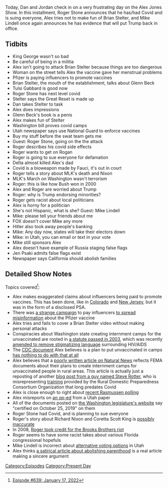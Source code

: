 {{DEFAULTSORT:
    #_EPISODE_0639:January 17, 2022
}}{{Episode
    | title           = January 17, 2022
    | caption         = Listen to this episode on [https://knowledgefight.libsyn.com/639-january-17-2022 Libsyn] [https://open.spotify.com/episode/68Bjb2a9OUJvq0JMIqtJtm Spotify], Read the [[Transcript/639: January 17, 2022|Unofficial Transcript]], View discussion on [https://reddit.com/s949zi Reddit]
    | episodeNumber   = 639
    | length          = 02:01:09
    | airDate         = January 21, 2022
    | coverageDate    = January 17, 2022
    | episodeType     = [[:Category:Present Day|Present Day]]
    | appearance      = [[Brian Stelter]], [[Glenn Beck]], [[Tulsi Gabbard]], [[Roger Stone]], [[Joe Rogan]], [[Anthony Fauci]], [[Martin Luther King Jr]], [[Richard Nixon]], [[Mike Lindell]], [[Jen Psaki]]
    | oocDrop         = Gwe-gwe, binky, and baba
    | previousEpisode = [[638: See You At The Cross-Rhodes]]
    | nextEpisode     = [[640: January 22, 2022]]
}}

{{Stub}}

Today, Dan and Jordan check in on a very frustrating day on the Alex Jones Show.  In this installment, Roger Stone announces that he has/had Covid and is suing everyone, Alex tries not to make fun of Brian Stelter, and Mike Lindell once again announces he has evidence that will put Trump back in office.

==Tidbits==

*King George wasn't so bad
*Be careful of being in a militia
*Alex isn't going to attack Brian Stelter because things are too dangerous
*Woman on the street tells Alex the vaccine gave her menstrual problems
*Pfizer is paying influencers to promote vaccines
*Brian Stelter, the mouth of the establishment, talks about Glenn Beck
*Tulsi Gabbard is good now
*Roger Stone has next level covid
*Stelter says the Great Reset is made up
*Dan takes Stelter to task
*Alex does impressions
*Glenn Beck's book is a penis
*Alex makes fun of Stelter
*Washington bill proves covid camps
*Utah newspaper says use National Guard to enforce vaccines
*Buy my stuff before the swat team gets me
*Guest: Roger Stone, going on the the attack
*Roger describes his covid side effects
*Roger wants to get on Rogan
*Roger is going to sue everyone for defamation
*Delta almost killed Alex's dad
*Covid is a bioweapon made by Fauci, it's out in court
*Roger tells a story about MLK's death and Nixon
*MLK's March on Washington wasn't terrorism
*Roger: this is like how Bush won in 2000
*Alex and Roger are worried about Trump
*Roger: why is Trump endorsing minorities?
*Roger gets racist about local politicians
*Alex is horny for a politician
*She's not Hispanic, what is she? Guest: Mike Lindell
*Mike: please tell your friends about me
*FOX doesn't cover Mike any more
*Hitler also took away people's banking
*Mike: Any day now, states will take their electors down
*Mike: in Utah, you can email or text in your vote
*Mike still sponsors Alex
*Alex doesn't have example of Russia staging false flags
*Jen Psaki admits false flags exist
*Newspaper says California should abolish families

==Detailed Show Notes==

Topics covered<ref>[https://knowledgefight.com/research/2022/1/20/episode-639-january-17-2022 Episode #639: January 17, 2022]</ref>:

*Alex makes exaggerated claims about influencers being paid to promote vaccines. This has been done, like in [https://www.documentcloud.org/documents/21014896-cdphe-vaccine-campaign-comms-plan Colorado] and [https://www.cnn.com/2020/12/13/us/covid-influencer-instagram-tiktok-new-jersey-vaccine-trnd/index.html New Jersey], but it was in the form of a disclosed PSA.
*There was [https://www.nytimes.com/2021/05/26/business/pfizer-vaccine-disinformation-influeners.html a strange campaign] to pay influencers [https://www.washingtonpost.com/world/2021/08/11/facebook-russia-disformation-covid-vaccine/ to spread misinformation] about the Pfizer vaccine
*Alex tries and fails to cover a Brian Stelter video without making personal attacks
*Conspiracies about Washington state creating internment camps for the unvaccinated are rooted in [https://app.leg.wa.gov/WAC/default.aspx?cite=246-100-040&pdf=true a statute passed in 2003], which was recently [https://www.nbcrightnow.com/news/wa-board-of-health-did-not-enact-covid-internment-camps-or-vaccine-mandate-for-students/article_b986f0ec-740c-11ec-8bf4-dff54e0fb521.html amended to remove stigmatizing language] surrounding HIV/AIDS
*The [https://www.cdc.gov/coronavirus/2019-ncov/global-covid-19/shielding-approach-humanitarian.html CDC document] Alex believes is a plan to put unvaccinated in camps [https://www.factcheck.org/2021/08/scicheck-cdc-document-discusses-strategy-to-protect-displaced-people-from-covid-19/ has nothing to do with that at all]
*Alex believes that a [https://www.naturalnews.com/2021-08-19-fema-documents-isolation-quarantine-round-up-dissenters.html poorly written article on Natural News] reflects FEMA documents about their plans to create internment camps for unvaccinated people in rural areas. This article is actually just a reposting of another [https://steverotter.com/concentration-camps-for-the-unvaccinated/ blog post from a guy named Steve Rotter], who is misrepresenting [https://www.ok.gov/homeland/courses/documents/1505/MGT%20433-PER%20308%20Registration%20Flyer%20-%20Goldsby,%20OK_03-23-16.pdf training] provided by the Rural Domestic Preparedness Consortium Organization that long predates Covid
*Alex is close enough to right about [https://www.rasmussenreports.com/public_content/politics/partner_surveys/jan_2022/crosstabs_heartland_covid_january_5_2022 recent Rasmussen polling]
*Alex misreports on [https://www.sltrib.com/opinion/editorial/2022/01/15/utah-leaders-have/ an op-ed] from a Utah paper
*All of the documents posted on [https://app.leg.wa.gov/WAC/default.aspx the Washington legislature's website] say "certified on October 25, 2019" on them
*Roger Stone had Covid, and is planning to sue everyone
*Roger's story about Richard Nixon and Coretta Scott King is [https://ibw21.org/commentary/richard-nixons-secret-visit-with-coretta-scott-king/ possibly inaccurate]
*In 2008, [https://www.newyorker.com/magazine/2008/06/02/the-dirty-trickster Roger took credit for the Brooks Brothers riot]
*Roger seems to have some racist takes about various Florida congressional hopefuls
*Mike Lindell is incorrect about [https://www.deseret.com/utah/2020/11/20/21587694/vote-by-cellphone-pilot-legislature-blockchain-voatz-election-security-cryptocurrency-smartphone alternative voting options] in Utah
*Alex thinks [https://www.vcstar.com/story/opinion/columnists/2022/01/13/column-california-should-abolish-parenthood-name-equity/6513756001/ a satirical article about abolishing parenthood] is a real article making a sincere argument

[[Category:Episodes]]
[[Category:Present Day]]
